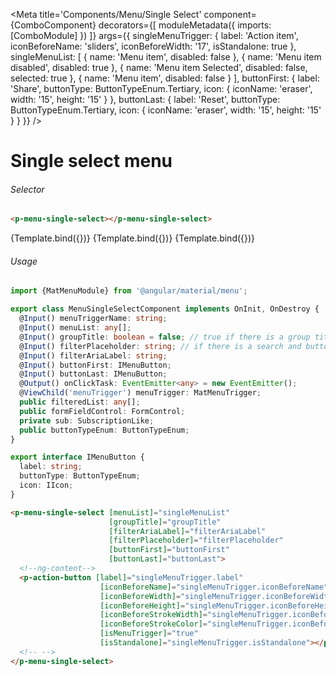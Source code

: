 


<Meta title='Components/Menu/Single Select'
    component={ComboComponent}
    decorators={[
      moduleMetadata({
          imports: [ComboModule]
      })
    ]}
    args={{
      singleMenuTrigger: {
        label: 'Action item',
        iconBeforeName: 'sliders',
        iconBeforeWidth: '17',
        isStandalone: true
      },
      singleMenuList: [
        { name: 'Menu item',
          disabled: false
        },
        { name: 'Menu item disabled',
          disabled: true
        },
        { name: 'Menu item Selected',
          disabled: false,
          selected: true
        },
        { name: 'Menu item',
          disabled: false
        }
      ],
      buttonFirst: {
        label: 'Share',
        buttonType: ButtonTypeEnum.Tertiary,
        icon: {
          iconName: 'eraser',
          width: '15',
          height: '15'
        }
      },
      buttonLast: {
        label: 'Reset',
        buttonType: ButtonTypeEnum.Tertiary,
        icon: {
          iconName: 'eraser',
          width: '15',
          height: '15'
        }
      }
    }}
 />


# Single select menu

###### Selector
```html
<p-menu-single-select></p-menu-single-select>
```
<Canvas>
  <Story name="Single Select"
    args={{
      singleMenuTrigger: {
        label: 'Label'
      }
    }}>
    {Template.bind({})}
  </Story>
</Canvas>

<Canvas>
  <Story name="Single Select with Group"
    args={{
      groupTitle: true,
      singleMenuList: stateGroups
    }}>
    {Template.bind({})}
  </Story>
</Canvas>

<Canvas>
  <Story name="Single Select with Filter"
    args={{
      singleMenuTrigger: {
        label: 'Filter',
        iconBeforeName: 'sliders',
        iconBeforeWidth: '17',
        isStandalone: true
      },
      singleMenuList: stateGroups,
      groupTitle: true,
      filterAriaLabel: 'Find Label',
      filterPlaceholder: 'Find Label' 
    }}>
    {Template.bind({})}
  </Story>
</Canvas>


###### Usage
```ts
import {MatMenuModule} from '@angular/material/menu';

export class MenuSingleSelectComponent implements OnInit, OnDestroy {
  @Input() menuTriggerName: string;
  @Input() menuList: any[];
  @Input() groupTitle: boolean = false; // true if there is a group title
  @Input() filterPlaceholder: string; // if there is a search and buttons
  @Input() filterAriaLabel: string;
  @Input() buttonFirst: IMenuButton;
  @Input() buttonLast: IMenuButton;
  @Output() onClickTask: EventEmitter<any> = new EventEmitter();
  @ViewChild('menuTrigger') menuTrigger: MatMenuTrigger;
  public filteredList: any[];
  public formFieldControl: FormControl;
  private sub: SubscriptionLike;
  public buttonTypeEnum: ButtonTypeEnum;
}

export interface IMenuButton {
  label: string;
  buttonType: ButtonTypeEnum;
  icon: IIcon;
}
```
```html
<p-menu-single-select [menuList]="singleMenuList"
                      [groupTitle]="groupTitle"
                      [filterAriaLabel]="filterAriaLabel"
                      [filterPlaceholder]="filterPlaceholder"
                      [buttonFirst]="buttonFirst"
                      [buttonLast]="buttonLast">
  <!--ng-content-->
  <p-action-button [label]="singleMenuTrigger.label"
                    [iconBeforeName]="singleMenuTrigger.iconBeforeName"
                    [iconBeforeWidth]="singleMenuTrigger.iconBeforeWidth"
                    [iconBeforeHeight]="singleMenuTrigger.iconBeforeHeight"
                    [iconBeforeStrokeWidth]="singleMenuTrigger.iconBeforeStrokeWidth"
                    [iconBeforeStrokeColor]="singleMenuTrigger.iconBeforeStrokeColor"
                    [isMenuTrigger]="true"
                    [isStandalone]="singleMenuTrigger.isStandalone"></p-action-button>
  <!-- -->
</p-menu-single-select>
```
